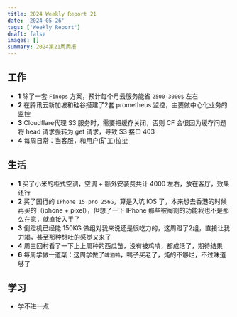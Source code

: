 ```yaml
---
title: 2024 Weekly Report 21
date: '2024-05-26'
tags: ['Weekly Report']
draft: false
images: []
summary: 2024第21周周报
---
```


<TOCInline toc={props.toc}/>

## 工作

- **1** 除了一套 `Finops` 方案，预计每个月云服务能省 `2500-3000$` 左右
- **2** 在腾讯云新加坡和硅谷搭建了2套 prometheus 监控，主要做中心化业务的监控
- **3** Cloudflare代理 S3 服务时，需要把缓存关闭，否则 CF 会很因为缓存问题将 head 请求强转为 get 请求，导致 S3 接口 403
- **4** 每周日常：当客服，和用户(矿工)拉扯



## 生活

- **1** 买了小米的柜式空调，空调 + 额外安装费共计 4000 左右，放在客厅，效果还行
- **2** 买了国行的 `IPhone 15 pro 256G`，算是入坑 IOS 了，本来想去香港的时候再买的（iphone + pixel），但想了一下 IPhone 那些被阉割的功能我也不是那么在意，就直接入手了
- **3** 倒蹬机已经能 150KG 做组对我来说还是很吃力的，这周蹬了2组，直接让我力竭，甚至那种想吐的感觉又来了
- **4** 周三回村看了一下上上周种的西瓜苗，没有被鸡啃，都成活了，期待结果
- **6** 每周学做一道菜：这周学做了`啤酒鸭`，鸭子买老了，炖的不够烂，不过味道够了




## 学习

- 学不进一点







